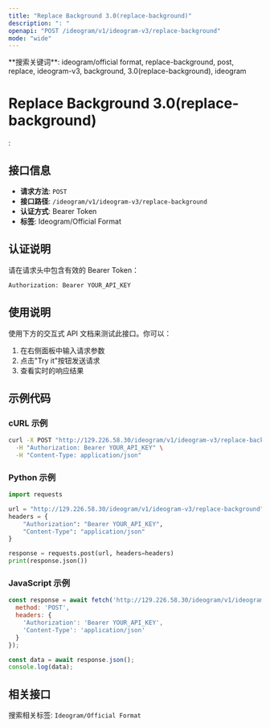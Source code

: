 ```yaml
---
title: "Replace Background 3.0(replace-background)"
description: ": "
openapi: "POST /ideogram/v1/ideogram-v3/replace-background"
mode: "wide"
---
```


<Info>
**搜索关键词**: ideogram/official format, replace-background, post, replace, ideogram-v3, background, 3.0(replace-background), ideogram
</Info>

# Replace Background 3.0(replace-background)

: 

## 接口信息

- **请求方法**: `POST`
- **接口路径**: `/ideogram/v1/ideogram-v3/replace-background`
- **认证方式**: Bearer Token
- **标签**: Ideogram/Official Format

## 认证说明

请在请求头中包含有效的 Bearer Token：

```bash
Authorization: Bearer YOUR_API_KEY
```

## 使用说明

使用下方的交互式 API 文档来测试此接口。你可以：

1. 在右侧面板中输入请求参数
2. 点击"Try it"按钮发送请求
3. 查看实时的响应结果

## 示例代码

### cURL 示例

```bash
curl -X POST "http://129.226.58.30/ideogram/v1/ideogram-v3/replace-background" \
  -H "Authorization: Bearer YOUR_API_KEY" \
  -H "Content-Type: application/json"
```

### Python 示例

```python
import requests

url = "http://129.226.58.30/ideogram/v1/ideogram-v3/replace-background"
headers = {
    "Authorization": "Bearer YOUR_API_KEY",
    "Content-Type": "application/json"
}

response = requests.post(url, headers=headers)
print(response.json())
```

### JavaScript 示例

```javascript
const response = await fetch('http://129.226.58.30/ideogram/v1/ideogram-v3/replace-background', {
  method: 'POST',
  headers: {
    'Authorization': 'Bearer YOUR_API_KEY',
    'Content-Type': 'application/json'
  }
});

const data = await response.json();
console.log(data);
```

## 相关接口

搜索相关标签: `Ideogram/Official Format`

